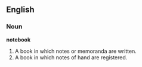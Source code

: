 ==English==

===Noun===

'''notebook'''

#A book in which notes or memoranda are written.
#A book in which notes of hand are registered.